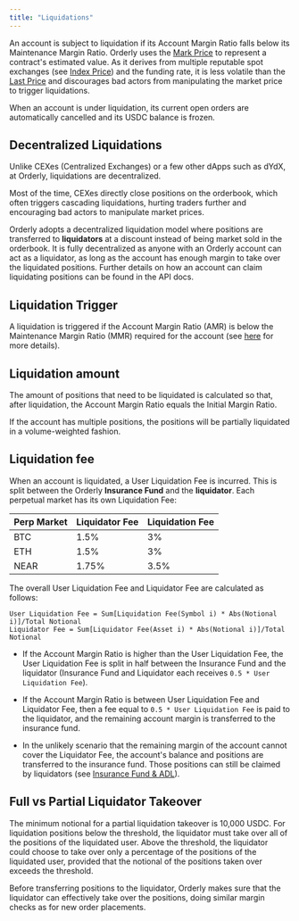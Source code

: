 ```yaml
---
title: "Liquidations"
---
```


An account is subject to liquidation if its Account Margin Ratio falls below its Maintenance Margin Ratio. Orderly uses the [Mark Price](/trade-on-orderly/perpetual-futures/mark-price-index-price-and-last-price#mark-price) to represent a contract's estimated value. As it derives from multiple reputable spot exchanges (see [Index Price](/trade-on-orderly/perpetual-futures/mark-price-index-price-and-last-price#index-price)) and the funding rate, it is less volatile than the [Last Price](/trade-on-orderly/perpetual-futures/mark-price-index-price-and-last-price#last-price) and discourages bad actors from manipulating the market price to trigger liquidations.

When an account is under liquidation, its current open orders are automatically cancelled and its USDC balance is frozen.

## Decentralized Liquidations 

Unlike CEXes (Centralized Exchanges) or a few other dApps such as dYdX, at Orderly, liquidations are decentralized. 

Most of the time, CEXes directly close positions on the orderbook, which often triggers cascading liquidations, hurting traders further and encouraging bad actors to manipulate market prices. 

Orderly adopts a decentralized liquidation model where positions are transferred to **liquidators** at a discount instead of being market sold in the orderbook. It is fully decentralized as anyone with an Orderly account can act as a liquidator, as long as the account has enough margin to take over the liquidated positions. Further details on how an account can claim liquidating positions can be found in the API docs.

## Liquidation Trigger

A liquidation is triggered if the Account Margin Ratio (AMR) is below the Maintenance Margin Ratio (MMR) required for the account (see [here](/trade-on-orderly/perpetual-futures/margin-leverage-and-pnl#maintenance-margin-ratio) for more details).

## Liquidation amount

The amount of positions that need to be liquidated is calculated so that, after liquidation, the Account Margin Ratio equals the Initial Margin Ratio.

If the account has multiple positions, the positions will be partially liquidated in a volume-weighted fashion.

## Liquidation fee

When an account is liquidated, a User Liquidation Fee is incurred. This is split between the Orderly **Insurance Fund** and the **liquidator**. Each perpetual market has its own Liquidation Fee:

| Perp Market | Liquidator Fee | Liquidation Fee |
| ----------- | -------------- | --------------- |
| BTC         | 1.5%           | 3%              |
| ETH         | 1.5%           | 3%              |
| NEAR        | 1.75%          | 3.5%            |

The overall User Liquidation Fee and Liquidator Fee are calculated as follows:

```
User Liquidation Fee = Sum[Liquidation Fee(Symbol i) * Abs(Notional i)]/Total Notional
Liquidator Fee = Sum[Liquidator Fee(Asset i) * Abs(Notional i)]/Total Notional
```

* If the Account Margin Ratio is higher than the User Liquidation Fee, the User Liquidation Fee is split in half between the Insurance Fund and the liquidator (Insurance Fund and Liquidator each receives `0.5 * User Liquidation Fee`).

* If the Account Margin Ratio is between User Liquidation Fee and Liquidator Fee, then a fee equal to `0.5 * User Liquidation Fee` is paid to the liquidator, and the remaining account margin is transferred to the insurance fund.

* In the unlikely scenario that the remaining margin of the account cannot cover the Liquidator Fee, the account's balance and positions are transferred to the insurance fund. Those positions can still be claimed by liquidators (see [Insurance Fund & ADL](/trade-on-orderly/perpetual-futures/insurance-fund-and-adl)).

## Full vs Partial Liquidator Takeover

The minimum notional for a partial liquidation takeover is 10,000 USDC. For liquidation positions below the threshold, the liquidator must take over all of the positions of the liquidated user. Above the threshold, the liquidator could choose to take over only a percentage of the positions of the liquidated user, provided that the notional of the positions taken over exceeds the threshold.

Before transferring positions to the liquidator, Orderly makes sure that the liquidator can effectively take over the positions, doing similar margin checks as for new order placements.